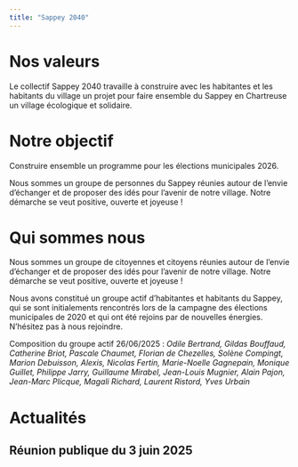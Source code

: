 ```yaml
---
title: "Sappey 2040"
---
```


# Nos valeurs

Le collectif Sappey 2040 travaille à construire avec les habitantes et les habitants du village un projet pour faire ensemble du Sappey en Chartreuse un village écologique et solidaire. 

# Notre objectif

Construire ensemble un programme pour les élections municipales 2026.

Nous sommes un groupe de personnes du Sappey réunies autour de l'envie d'échanger et de proposer des idés pour l'avenir de notre village. Notre démarche se veut positive, ouverte et joyeuse !

# Qui sommes nous

Nous sommes un groupe de citoyennes et citoyens réunies autour de l'envie d'échanger et de proposer des idés pour l'avenir de notre village. Notre démarche se veut positive, ouverte et joyeuse !

Nous avons constitué un groupe actif d'habitantes et habitants du Sappey, qui se sont initialements rencontrés lors de la campagne des élections municipales de 2020 et qui ont été rejoins par de nouvelles énergies. N'hésitez pas à nous rejoindre.

Composition du groupe actif 26/06/2025 : *Odile Bertrand, Gildas Bouffaud, Catherine Briot, Pascale Chaumet, Florian de Chezelles, Solène Compingt, Marion Debuisson, Alexis, Nicolas Fertin, Marie-Noelle Gagnepain, Monique Guillet, Philippe Jarry, Guillaume Mirabel, Jean-Louis Mugnier, Alain Pajon, Jean-Marc Plicque, Magali Richard, Laurent Ristord, Yves Urbain*

# Actualités

## Réunion publique du 3 juin 2025